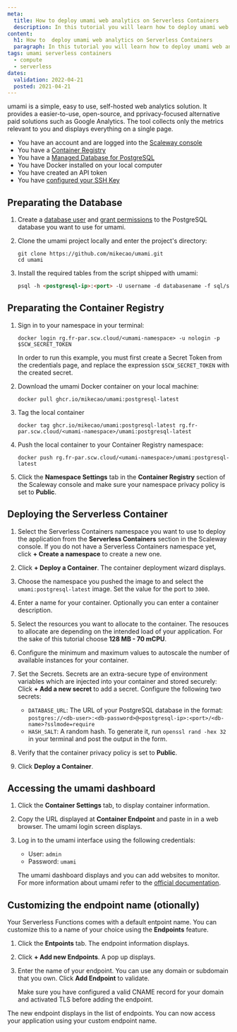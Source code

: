 ```yaml
---
meta:
  title: How to deploy umami web analytics on Serverless Containers
  description: In this tutorial you will learn how to deploy umami web analytics on Serverless Containers.
content:
  h1: How to  deploy umami web analytics on Serverless Containers
  paragraph: In this tutorial you will learn how to deploy umami web analytics on Serverless Containers.
tags: umami serverless containers 
  - compute
  - serverless
dates:
  validation: 2022-04-21
  posted: 2021-04-21
---
```


umami is a simple, easy to use, self-hosted web analytics solution. It provides a easier-to-use, open-source, and pprivacy-focused alternative paid solutions such as Google Analytics. 
The tool collects only the metrics relevant to you and displays everything on a single page.

<Message type="requirement">

- You have an account and are logged into the [Scaleway console](https://console.scaleway.com)
- You have a [Container Registry](/compute/container-registry/quickstart/)
- You have a [Managed Database for PostgreSQL](/storage/database/quickstart/)
- You have Docker installed on your local computer
- You have created an API token
- You have [configured your SSH Key](/console/my-project/how-to/create-ssh-key/)

</Message>

## Preparating the Database

1. Create a [database user](/storage/database/how-to/add-users/) and [grant permissions](/database/how-to/manage-permissions/) to the PostgreSQL database you want to use for umami. 

2. Clone the umami project locally and enter the project's directory: 
    ```
    git clone https://github.com/mikecao/umami.git
    cd umami
    ```

3. Install the required tables from the script shipped with umami: 
    ```md
    psql -h <postgresql-ip>:<port> -U username -d databasename -f sql/schema.postgresql.sql
    ```

## Preparating the Container Registry

1. Sign in to your namespace in your terminal:
    ```
    docker login rg.fr-par.scw.cloud/<umami-namespace> -u nologin -p $SCW_SECRET_TOKEN
    ```
    <Message type="important">

    In order to run this example, you must first create a Secret Token from the credentials page, and replace the expression `$SCW_SECRET_TOKEN` with the created secret.

    </Message>

2. Download the umami Docker container on your local machine: 
    ```
    docker pull ghcr.io/mikecao/umami:postgresql-latest
    ```
3. Tag the local container 
    ```
    docker tag ghcr.io/mikecao/umami:postgresql-latest rg.fr-par.scw.cloud/<umami-namespace>/umami:postgresql-latest
    ```
4. Push the local container to your Container Registry namespace:
    ```
    docker push rg.fr-par.scw.cloud/<umami-namespace>/umami:postgresql-latest
    ```

5. Click the **Namespace Settings** tab in the **Container Registry** section of the Scaleway console and make sure your namespace privacy policy is set to **Public**. 
    <Lightbox src="scaleway-umami-namespace-public.webp" alt="" />

## Deploying the Serverless Container

1. Select the Serverless Containers namespace you want to use to deploy the application from the **Serverless Containers** section in the Scaleway console. If you do not have a Serverless Containers namespace yet, click **+ Create a namespace** to create a new one.
    <Lightbox src="scalway-serverless-containers-namesp-list.webp" alt="" />

2. Click **+ Deploy a Container**. The container deployment wizard displays.

3. Choose the namespace you pushed the image to and select the `umami:postgresql-latest` image. Set the value for the port to `3000`.

2. Enter a name for your container. Optionally you can enter a container description. 

3. Select the resources you want to allocate to the container. The resouces to allocate are depending on the intended load of your application. For the sake of this tutorial choose **128 MB - 70 mCPU**.

4. Configure the minimum and maximum values to autoscale the number of available instances for your container. 

7. Set the Secrets. Secrets are an extra-secure type of environment variables which are injected into your container and stored securely:
    <Lightbox src="scaleway-serverless-secrets.webp" alt="" />
    Click **+ Add a new secret** to add a secret. Configure the following two secrets:
    * `DATABASE_URL`: The URL of your PostgreSQL database in the format: `postgres://<db-user>:<db-password>@<postgresql-ip>:<port>/<db-name>?sslmode=require` 
    * `HASH_SALT`: A random hash. To generate it, run `openssl rand -hex 32` in your terminal and post the output in the form.

8. Verify that the container privacy policy is set to **Public**.

9. Click **Deploy a Container**.

## Accessing the umami dashboard

1. Click the **Container Settings** tab, to display container information. 

2. Copy the URL displayed at **Container Endpoint** and paste in in a web browser. The umami login screen displays.
    <Lightbox src="scaleway-container-information.webp" alt="" />

3. Log in to the umami interface using the following credentials:
    * User: `admin`
    * Password: `umami`

    <Lightbox src="scaleway-umami-dashboard.webp" alt="" />

    The umami dashboard displays and you can add websites to monitor. For more information about umami refer to the [official documentation](https://umami.is/docs/).

## Customizing the endpoint name (otionally)

Your Serverless Functions comes with a default entpoint name. You can customize this to a name of your choice using the **Endpoints** feature.

1. Click the **Entpoints** tab. The endpoint information displays. 

2. Click **+ Add new Endpoints**. A pop up displays. 

3. Enter the name of your endpoint. You can use any domain or subdomain that you own. Click **Add Endpoint** to validate.
    <Lightbox src="scaleway-serverless-endpoint.webp" alt="" />
    <Message type="note">

    Make sure you have configured a valid CNAME record for your domain and activated TLS before adding the endpoint.

    </Message>

The new endpoint displays in the list of endpoints. You can now access your application using your custom endpoint name. 

<Lightbox src="scaleway-serverless-custom-endping.webp" alt="" />